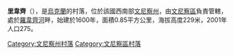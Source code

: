 {{coord|49|7|31|N|28|19|40|E|scale:30000|display=title}}

'''里韋齊'''（{{lang-uk|Рівець}}），是[[烏克蘭|烏克蘭]]的村落，位於該國西南部[[文尼察州|文尼察州]]，由[[文尼察區|文尼察區]]負責管轄，處於[[羅韋齊河|羅韋齊河]]畔，始建於1600年，面積0.85平方公里，海拔高度229米，2001年人口275。

[[Category:文尼察州村落|Category:文尼察州村落]]
[[Category:文尼察區村落|Category:文尼察區村落]]


{{Vinnytsia-geo-stub}}